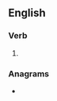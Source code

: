 ==English==

===Verb===
{{head|en|verb form}}

# {{en-third-person singular of|revolute}}

===Anagrams===
* {{anagrams|en|a=eelorstuv|Trueloves|true loves|trueloves}}